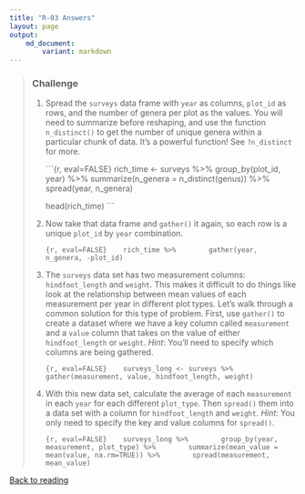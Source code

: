```yaml
---
title: "R-03 Answers"
layout: page
output: 
    md_document:
        variant: markdown
---
```


> ### Challenge
>
> 1. Spread the `surveys` data frame with `year` as columns, `plot_id` 
>   as rows, and the
>   number of genera per plot as the values. You will need to summarize before
>   reshaping, and use the function `n_distinct()` to get the number of unique
>   genera within a particular chunk of data. It's a powerful function! See
>   `?n_distinct` for more.
> 
>       ```{r, eval=FALSE}
>       rich_time <- surveys %>%
>           group_by(plot_id, year) %>%
>           summarize(n_genera = n_distinct(genus)) %>%
>           spread(year, n_genera)
> 
>       head(rich_time)
>       ```
>
> 2. Now take that data frame and `gather()` it again, so each row is a unique
>    `plot_id` by `year` combination.
>
>       ```{r, eval=FALSE}
>       rich_time %>%
>           gather(year, n_genera, -plot_id)
>       ```
>
> 3. The `surveys` data set has
>    two measurement columns: `hindfoot_length` and `weight`.  This makes it
>    difficult to do things like look at the relationship between mean values of
>    each measurement per year in different plot types. Let's walk through a
>    common solution for this type of problem. First, use `gather()` to create a
>     dataset where we have a key column called `measurement` and a
>    `value` column that takes on the value of either `hindfoot_length` or
>    `weight`. *Hint*: You'll need to specify which columns are being gathered.
>
>       ```{r, eval=FALSE}
>       surveys_long <- surveys %>%
>           gather(measurement, value, hindfoot_length, weight)
>       ```
>
> 4. With this new data set, calculate the average of each
>    `measurement` in each `year` for each different `plot_type`. Then
>    `spread()` them into a data set with a column for `hindfoot_length` and
>    `weight`. *Hint*: You only need to specify the key and value
>    columns for `spread()`.
>
>       ```{r, eval=FALSE}
>       surveys_long %>%
>           group_by(year, measurement, plot_type) %>%
>           summarize(mean_value = mean(value, na.rm=TRUE)) %>%
>           spread(measurement, mean_value)
>       ```

[Back to reading](../../R-03-dplyr)